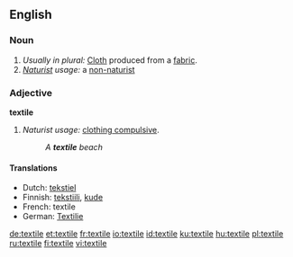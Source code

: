 ==English==

===Noun===
{{en-noun}}

# ''Usually in plural:'' [[Cloth]] produced from a [[fabric]].
# ''[[Naturist]] usage:'' a [[non-naturist]]

===Adjective===
'''textile'''

# ''Naturist usage:'' [[clothing compulsive]].
#:''A '''textile''' beach''

====Translations====
*Dutch: [[tekstiel]] {{n}} 
*Finnish: [[tekstiili]], [[kude]]
*French: textile
*German: [[Textilie]] {{f}}

[[de:textile]]
[[et:textile]]
[[fr:textile]]
[[io:textile]]
[[id:textile]]
[[ku:textile]]
[[hu:textile]]
[[pl:textile]]
[[ru:textile]]
[[fi:textile]]
[[vi:textile]]